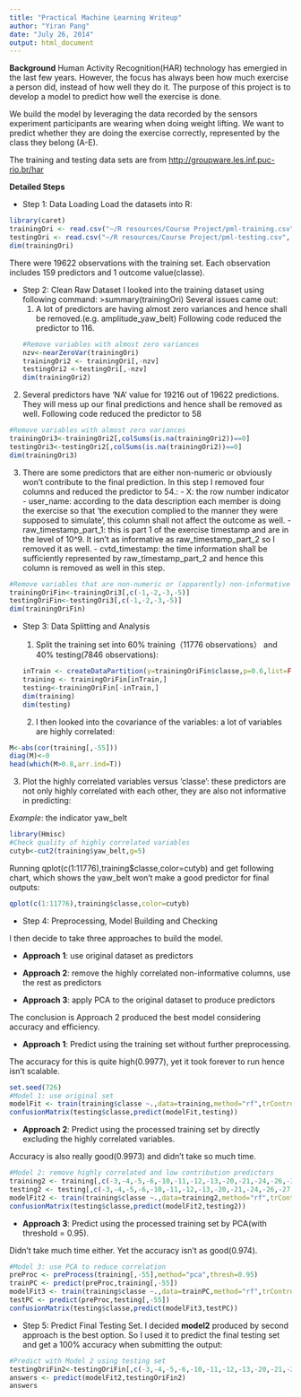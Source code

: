 ```yaml
---
title: "Practical Machine Learning Writeup"
author: "Yiran Pang"
date: "July 26, 2014"
output: html_document
---
```


**Background**
Human Activity Recognition(HAR) technology has emergied in the last few years. However, the focus has always been how much exercise a person did, instead of how well they do it. The purpose of this project is to develop a model to predict how well the exercise is done.
 
We build the model by leveraging the data recorded by the sensors experiment participants are wearing when doing weight lifting. We want to predict whether they are doing the exercise correctly, represented by the class they belong (A-E).
 
The training and testing data sets are from <http://groupware.les.inf.puc-rio.br/har>
 
**Detailed Steps**

- Step 1: Data Loading
Load the datasets into R:

```r
library(caret)
trainingOri <- read.csv("~/R resources/Course Project/pml-training.csv", header=TRUE, na.strings = c("NA",""))
testingOri <- read.csv("~/R resources/Course Project/pml-testing.csv", header=TRUE, na.strings = c("NA",""))
dim(trainingOri)
```

There were 19622 observations with the training set. Each observation includes 159 predictors and 1 outcome value(classe).

- Step 2: Clean Raw Dataset
I looked into the training dataset using following command:
>summary(trainingOri) 
Several issues came out:
  1) A lot of predictors are having almost zero variances and hence shall be removed.(e.g. amplitude_yaw_belt)
  Following code reduced the predictor to 116.
```r
#Remove variables with almost zero variances
nzv<-nearZeroVar(trainingOri)
trainingOri2 <- trainingOri[,-nzv]
testingOri2 <-testingOri[,-nzv]
dim(trainingOri2)
```
 2) Several predictors have ‘NA’ value for 19216 out of 19622 predictions. They will mess up our final predictions and hence shall be removed as well.
  Following code reduced the predictor to 58
```r
#Remove variables with almost zero variances
trainingOri3<-trainingOri2[,colSums(is.na(trainingOri2))==0]
testingOri3<-testingOri2[,colSums(is.na(trainingOri2))==0]
dim(trainingOri3)
```
  3) There are some predictors that are either non-numeric or obviously won’t contribute to the final prediction. In this step I removed four columns and reduced the predictor to 54.:
    - X: the row number indicator
    - user_name: according to the data description each member is doing the exercise so that ‘the execution complied to the manner they were supposed to simulate’, this column shall not affect the outcome as well.
    - raw_timestamp_part_1: this is part 1 of the exercise timestamp and are in the level of 10^9. It isn’t as informative as raw_timestamp_part_2 so I removed it as well.
    - cvtd_timestamp: the time information shall be sufficiently represented by raw_timestamp_part_2 and hence this column is removed as well in this step.

```r
#Remove variables that are non-numeric or (apparently) non-informative
trainingOriFin<-trainingOri3[,c(-1,-2,-3,-5)]
testingOriFin<-testingOri3[,c(-1,-2,-3,-5)]
dim(trainingOriFin)
```

- Step 3: Data Splitting and Analysis
 
  1) Split the training set into 60% training（11776 observations） and 40% testing(7846 observations): 
```r
inTrain <- createDataPartition(y=trainingOriFin$classe,p=0.6,list=FALSE)
training <- trainingOriFin[inTrain,]
testing<-trainingOriFin[-inTrain,]
dim(training)
dim(testing)
```

  2) I then looked into the covariance of the variables: a lot of variables are highly correlated:

```r
M<-abs(cor(training[,-55]))
diag(M)<-0
head(which(M>0.8,arr.ind=T))
```
  3) Plot the highly correlated variables versus ‘classe’: these predictors are not only highly correlated with each other, they are also not informative in predicting:
 
*Example*: the indicator yaw_belt
```r
library(Hmisc)
#Check quality of highly correlated variables
cutyb<-cut2(training$yaw_belt,g=5)
```

Running qplot(c(1:11776),training$classe,color=cutyb) and get following chart, which shows the yaw_belt won't make a good predictor for final outputs: 

```r
qplot(c(1:11776),training$classe,color=cutyb)
```

- Step 4: Preprocessing, Model Building and Checking
 
I then decide to take three approaches to build the model.

  - **Approach 1**: use original dataset as predictors
    
  - **Approach 2**: remove the highly correlated non-informative columns, use the rest as predictors
    
  - **Approach 3**: apply PCA to the original dataset to produce predictors
 
The conclusion is Approach 2 produced the best model considering accuracy and efficiency.
 
  - **Approach 1**: Predict using the training set without further preprocessing.
 
The accuracy for this is quite high(0.9977), yet it took forever to run hence isn’t scalable.
```r
set.seed(726)
#Model 1: use original set
modelFit <- train(training$classe ~.,data=training,method="rf",trControl = trainControl(method='cv'))
confusionMatrix(testing$classe,predict(modelFit,testing))
```

  - **Approach 2**: Predict using the processed training set by directly excluding the highly correlated variables.
 
Accuracy is also really good(0.9973) and didn’t take so much time.

```r
#Model 2: remove highly correlated and low contribution predictors
training2 <- training[,c(-3,-4,-5,-6,-10,-11,-12,-13,-20,-21,-24,-26,-27,-28,-30,-31,-33,-35,-36,-47,-48)]
testing2 <- testing[,c(-3,-4,-5,-6,-10,-11,-12,-13,-20,-21,-24,-26,-27,-28,-30,-31,-33,-35,-36,-47,-48)]
modelFit2 <- train(training$classe ~.,data=training2,method="rf",trControl = trainControl(method='cv'))
confusionMatrix(testing$classe,predict(modelFit2,testing2))
```

  - **Approach 3**: Predict using the processed training set by PCA(with threshold = 0.95).
 
Didn’t take much time either. Yet the accuracy isn’t as good(0.974).

```r
#Model 3: use PCA to reduce correlation
preProc <- preProcess(training[,-55],method="pca",thresh=0.95)
trainPC <- predict(preProc,training[,-55])
modelFit3 <- train(training$classe ~.,data=trainPC,method="rf",trControl = trainControl(method='cv'))
testPC <- predict(preProc,testing[,-55])
confusionMatrix(testing$classe,predict(modelFit3,testPC))
```

- Step 5: Predict Final Testing Set.
I decided **model2** produced by second approach is the best option. So I used it to predict the final testing set and get a 100% accuracy when submitting the output:

```r
#Predict with Model 2 using testing set
testingOriFin2<-testingOriFin[,c(-3,-4,-5,-6,-10,-11,-12,-13,-20,-21,-24,-26,-27,-28,-30,-31,-33,-35,-36,-47,-48)]
answers <- predict(modelFit2,testingOriFin2)
answers
```
